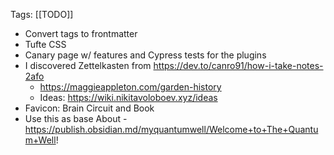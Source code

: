Tags: [[TODO]]

- Convert tags to frontmatter
- Tufte CSS
- Canary page w/ features and Cypress tests for the plugins
- I discovered Zettelkasten from https://dev.to/canro91/how-i-take-notes-2afo
  - https://maggieappleton.com/garden-history
  - Ideas: https://wiki.nikitavoloboev.xyz/ideas
- Favicon: Brain Circuit and Book
- Use this as base About - https://publish.obsidian.md/myquantumwell/Welcome+to+The+Quantum+Well!

